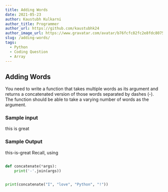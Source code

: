 ```yaml
---
title: Adding Words
date: 2021-05-23 
author: Kaustubh Kulkarni
author_title: Programmer
author_url: https://github.com/kaustubhk24
author_image_url: https://www.gravatar.com/avatar/b76fcfc82fc2e8fdc8075636f1735f61?s=200
slug: /adding-words/
tags:
  - Python
  - Coding Question
  - Array
---
```


## Adding Words

You need to write a function that takes multiple words as its argument and returns a concatenated version of those words separated by dashes (-).
The function should be able to take a varying number of words as the argument.

### Sample input
this
is
great

### Sample Output
this-is-great
Recall, using 

```python title="addWords.py"

def concatenate(*args):
    print('-'.join(args))
    

print(concatenate("I", "love", "Python", "!"))
```